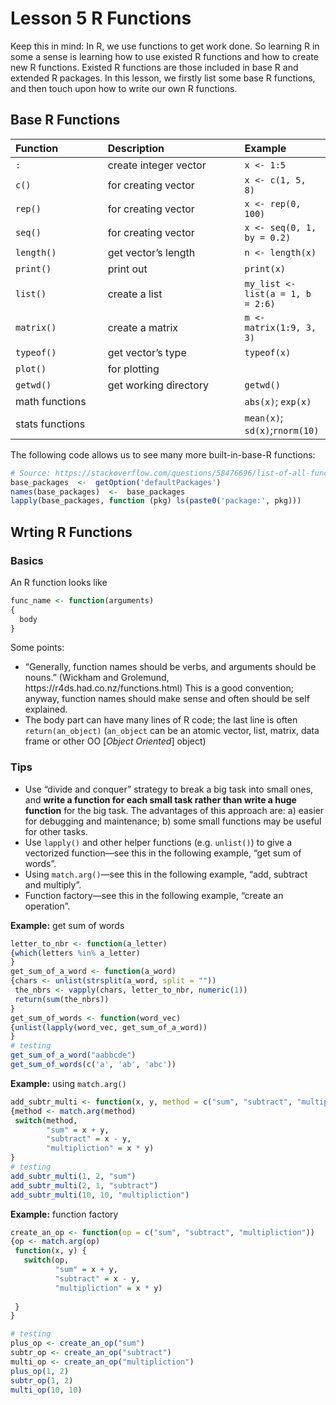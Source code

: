 # Lesson 5 R Functions {#L5}

Keep this in mind: In R, we use functions to get work done. So learning R in some a sense is learning how to use existed R functions and how to create new R functions. Existed R functions are those included in base R and extended R packages. In this lesson, we firstly list some base R functions, and then touch upon how to write our own R functions.

## Base R Functions

Function       |Description           | Example
:--------------|:---------------------|:-------------
`:`            |create integer vector | `x <- 1:5`
`c()`          |for creating vector   | `x <- c(1, 5, 8)`
`rep()`        |for creating vector   | `x <- rep(0, 100)`
`seq()`        |for creating vector   | `x <- seq(0, 1, by = 0.2)`
`length()`     |get vector's length   | `n <- length(x)`
`print()`      |print out             | `print(x)`
`list()`       |create a list         | `my_list <- list(a = 1, b = 2:6)`
`matrix()`     |create a matrix       | `m <- matrix(1:9, 3, 3)`
`typeof()`     |get vector's type     | `typeof(x)`
`plot()`       |for plotting          |
`getwd()`      |get working directory | `getwd()`
math functions |                      | `abs(x)`; `exp(x)`
stats functions|                      | `mean(x)`; `sd(x)`;`rnorm(10)`

The following code allows us to see many more built-in-base-R functions:
```r
# Source: https://stackoverflow.com/questions/58476696/list-of-all-functions-in-base-r
base_packages  <-  getOption('defaultPackages')
names(base_packages)  <-  base_packages
lapply(base_packages, function (pkg) ls(paste0('package:', pkg)))
```


## Wrting R Functions

### Basics 

An R function looks like
```r
func_name <- function(arguments)
{
  body
}
```

Some points:

- "Generally, function names should be verbs, and arguments should be nouns." (Wickham and Grolemund, https://r4ds.had.co.nz/functions.html) This is a good convention; anyway, function names should make sense and often should be self explained.
- The body part can have many lines of R code; the last line is often `return(an_object)` (`an_object` can be an atomic vector, list, matrix, data frame or other OO [*Object Oriented*] object) 

### Tips 

- Use "divide and conquer" strategy to break a big task into small ones, and **write a function for each small task rather than write a huge function** for the big task. The advantages of this approach are: a) easier for debugging and maintenance; b) some small functions may be useful for other tasks.
- Use `lapply()` and other helper functions (e.g. `unlist()`) to give a vectorized function---see this in the following example, "get sum of words".
- Using `match.arg()`---see this in the following example, "add, subtract and multiply".
- Function factory---see this in the following example, "create an operation".

**Example:** get sum of words
```r
letter_to_nbr <- function(a_letter) 
{which(letters %in% a_letter)
}
get_sum_of_a_word <- function(a_word)
{chars <- unlist(strsplit(a_word, split = ""))
 the_nbrs <- vapply(chars, letter_to_nbr, numeric(1))
 return(sum(the_nbrs))
}
get_sum_of_words <- function(word_vec)
{unlist(lapply(word_vec, get_sum_of_a_word))
}
# testing
get_sum_of_a_word("aabbcde")
get_sum_of_words(c('a', 'ab', 'abc'))
```

**Example:** using `match.arg()`
```r
add_subtr_multi <- function(x, y, method = c("sum", "subtract", "multipliction"))
{method <- match.arg(method)
 switch(method,
        "sum" = x + y,
        "subtract" = x - y,
        "multipliction" = x * y)
}
# testing
add_subtr_multi(1, 2, "sum")
add_subtr_multi(2, 1, "subtract")
add_subtr_multi(10, 10, "multipliction")
```


**Example:** function factory
```r
create_an_op <- function(op = c("sum", "subtract", "multipliction"))
{op <- match.arg(op)
 function(x, y) {
   switch(op,
          "sum" = x + y,
          "subtract" = x - y,
          "multipliction" = x * y)
           
 }
}

# testing
plus_op <- create_an_op("sum")
subtr_op <- create_an_op("subtract")
multi_op <- create_an_op("multipliction")
plus_op(1, 2)
subtr_op(1, 2)
multi_op(10, 10)
```

